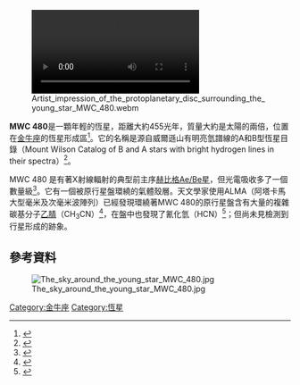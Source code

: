[[File:Artist_impression_of_the_protoplanetary_disc_surrounding_the_young_star_MWC_480.webm|thumb]]

'''MWC 480'''是一顆年輕的恆星，距離大約455光年，質量大約是太陽的兩倍，位置在[[金牛座|金牛座]]的恆星形成區<ref>{{cite web |url=http://arxiv.org/pdf/0911.5457v2 |format=PDF |title=The Disk Population of the Taurus Star-Forming Region |author=K. L. Luhman |display-authors=etal |publisher=Arxiv.org |accessdate=2015-04-08 |archive-date=2019-10-18 |archive-url=https://web.archive.org/web/20191018095703/https://arxiv.org/pdf/0911.5457v2.pdf |dead-url=no }}</ref>。它的名稱是源自威爾遜山有明亮氫譜線的A和B型恆星目錄（Mount Wilson Catalog of B and A stars with bright hydrogen lines in their spectra）<ref>{{cite web |url=http://www.circumstellardisks.org/show.php?id=101 |title=Catalog of Resolved Circumstellar Disks |work=Circumstellardisks.org |accessdate=2015-04-08 |deadurl=yes |archiveurl=https://web.archive.org/web/20150205014851/http://circumstellardisks.org/show.php?id=101 |archivedate=2015-02-05 }}</ref>。

MWC 480 是有著X射線輻射的典型前主序[[赫比格Ae/Be星|赫比格Ae/Be星]]，但光電吸收多了一個數量級<ref>{{cite web|url=http://iopscience.iop.org/0004-637X/719/2/1565|title=LOCATING THE ACCRETION FOOTPRINT ON A HERBIG Ae STAR: MWC 480|author=|work=IOP.org |accessdate=2015-04-08}}</ref>。它有一個被原行星盤環繞的氣體殼層。天文學家使用ALMA（阿塔卡馬大型毫米及次毫米波陣列）已經發現環繞著MWC 480的原行星盤含有大量的複雜碳基分子[[乙腈|乙腈]]（CH<sub>3</sub>CN）<ref>{{cite web|url=http://www.eso.org/public/news/eso1513/|title=Complex Organic Molecules Discovered in Infant Star System|author=|work=Eso.org|accessdate=2015-04-08|archive-date=2020-11-08|archive-url=https://web.archive.org/web/20201108174118/https://www.eso.org/public/news/eso1513/|dead-url=no}}</ref>，在盤中也發現了氰化氫（HCN）<ref>{{cite web|url=http://www.science20.com/news_articles/complex_organic_molecules_discovered_around_star_mwc_480-154667|title=Complex Organic Molecules Discovered Around Star MWC 480|work=Science 2.0|accessdate=2015-04-08|archive-date=2016-03-04|archive-url=https://web.archive.org/web/20160304102710/http://www.science20.com/news_articles/complex_organic_molecules_discovered_around_star_mwc_480-154667|dead-url=no}}</ref>；但尚未見檢測到行星形成的跡象。

== 參考資料 ==
[[File:The_sky_around_the_young_star_MWC_480.jpg|thumb]]
 
 {{Reflist}}

[[Category:金牛座|Category:金牛座]]
[[Category:恆星|Category:恆星]]